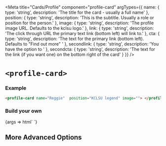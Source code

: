 


<Meta
  title="Cards/Profile"
  component="profile-card"
  argTypes={{
    name: { type: 'string', description: 'The title for the card - usually a full name' },
    position: { type: 'string', description: 'This is the subtitle. Usually a role or position for the person.' },
    image: { type: 'string', description: 'The profile image URL. Defaults to the kclsu logo.' },
    link: { type: 'string', description: 'The click through URL the primary text link (bottom left) will link to.' },
    cta: { type: 'string', description: 'The text for the primary link (bottom left). Defaults to "Find out more" ' },
    secondlink: { type: 'string', description: 'You have the option to ' },
    secondcta: { type: 'string', description: 'The text for the link (if you want one) on the bottom right of the card' }
  }}
/>

# `<profile-card>`

### Example

```html
<profile-card name="Reggie"  position="KCLSU legend" image=""> </profile-card>
```

### Build your own

<Canvas withSource="open" >
  <Story name="Basic" component="profile-card" args={{
    name: 'Reggie the Lion',
    position: 'KCLSU legend',
    link: '/',
    image: 'https://res.cloudinary.com/kclsu-media/image/upload/c_fill,g_face,h_500,w_600/v1572888109/website_uploads/KCLSU%20Brand/IMG_8629_ksieps.jpg',
    cta: '',
    secondlink: '',
    secondcta: '',
  }}>
    {args => html`
      <profile-card
        name="${ifDefined(args.name || undefined)}"
        position="${ifDefined(args.position || undefined)}"
        link="${ifDefined(args.link || undefined)}"
        secondlink="${ifDefined(args.secondlink || undefined)}"
        cta="${ifDefined(args.cta || undefined)}"
        secondcta="${ifDefined(args.secondcta || undefined)}"
        image="${ifDefined(args.image || undefined)}"
      > </profile-card>
    `}
  </Story>
</Canvas>

<ArgsTable story="Basic"/>

## More Advanced Options

<Description markdown={readme} />
